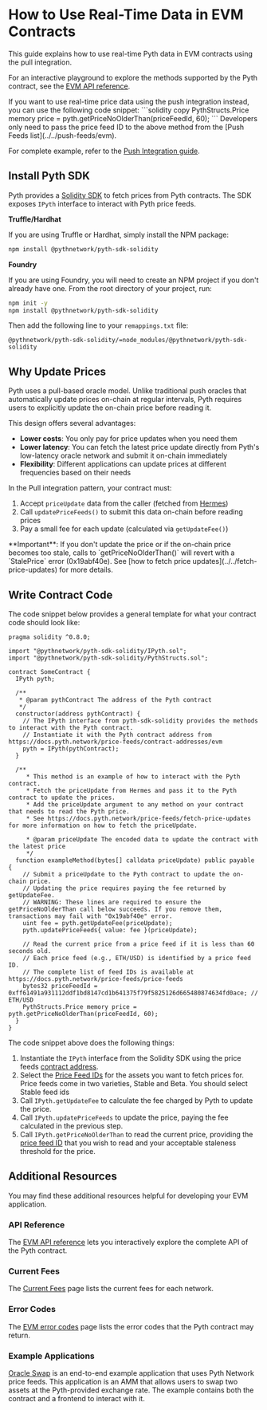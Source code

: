 
# How to Use Real-Time Data in EVM Contracts

This guide explains how to use real-time Pyth data in EVM contracts using the pull integration.

For an interactive playground to explore the methods supported by the Pyth contract, see the [EVM API reference](../../api-reference).

<Callout type="info" emoji="ℹ️">
  If you want to use real-time price data using the push integration instead, you can use the following code snippet:
  ```solidity copy
  PythStructs.Price memory price = pyth.getPriceNoOlderThan(priceFeedId, 60);
  ```
Developers only need to pass the price feed ID to the above method from the [Push Feeds list](../../push-feeds/evm).

For complete example, refer to the [Push Integration guide](../push-integration).

</Callout>

## Install Pyth SDK

Pyth provides a [Solidity SDK](https://github.com/pyth-network/pyth-crosschain/tree/main/target_chains/ethereum/sdk/solidity) to fetch prices from Pyth contracts.
The SDK exposes `IPyth` interface to interact with Pyth price feeds.

**Truffle/Hardhat**

If you are using Truffle or Hardhat, simply install the NPM package:

```bash copy
npm install @pythnetwork/pyth-sdk-solidity
```

**Foundry**

If you are using Foundry, you will need to create an NPM project if you don't already have one.
From the root directory of your project, run:

```bash copy
npm init -y
npm install @pythnetwork/pyth-sdk-solidity
```

Then add the following line to your `remappings.txt` file:

```text copy
@pythnetwork/pyth-sdk-solidity/=node_modules/@pythnetwork/pyth-sdk-solidity
```

## Why Update Prices

Pyth uses a pull-based oracle model. Unlike traditional push oracles that automatically update prices on-chain at regular intervals, Pyth requires users to explicitly update the on-chain price before reading it.

This design offers several advantages:

- **Lower costs**: You only pay for price updates when you need them
- **Lower latency**: You can fetch the latest price update directly from Pyth's low-latency oracle network and submit it on-chain immediately
- **Flexibility**: Different applications can update prices at different frequencies based on their needs

In the Pull integration pattern, your contract must:

1. Accept `priceUpdate` data from the caller (fetched from [Hermes](../../how-pyth-works/hermes))
2. Call `updatePriceFeeds()` to submit this data on-chain before reading prices
3. Pay a small fee for each update (calculated via `getUpdateFee()`)

<Callout type="warning" emoji="⚠️">
  **Important**: If you don't update the price or if the on-chain price becomes
  too stale, calls to `getPriceNoOlderThan()` will revert with a `StalePrice`
  error (0x19abf40e). See [how to fetch price
  updates](../../fetch-price-updates) for more details.
</Callout>

## Write Contract Code

The code snippet below provides a general template for what your contract code should look like:

```solidity {30-31} copy
pragma solidity ^0.8.0;

import "@pythnetwork/pyth-sdk-solidity/IPyth.sol";
import "@pythnetwork/pyth-sdk-solidity/PythStructs.sol";

contract SomeContract {
  IPyth pyth;

  /**
   * @param pythContract The address of the Pyth contract
   */
  constructor(address pythContract) {
    // The IPyth interface from pyth-sdk-solidity provides the methods to interact with the Pyth contract.
    // Instantiate it with the Pyth contract address from https://docs.pyth.network/price-feeds/contract-addresses/evm
    pyth = IPyth(pythContract);
  }

  /**
     * This method is an example of how to interact with the Pyth contract.
     * Fetch the priceUpdate from Hermes and pass it to the Pyth contract to update the prices.
     * Add the priceUpdate argument to any method on your contract that needs to read the Pyth price.
     * See https://docs.pyth.network/price-feeds/fetch-price-updates for more information on how to fetch the priceUpdate.

     * @param priceUpdate The encoded data to update the contract with the latest price
     */
  function exampleMethod(bytes[] calldata priceUpdate) public payable {
    // Submit a priceUpdate to the Pyth contract to update the on-chain price.
    // Updating the price requires paying the fee returned by getUpdateFee.
    // WARNING: These lines are required to ensure the getPriceNoOlderThan call below succeeds. If you remove them, transactions may fail with "0x19abf40e" error.
    uint fee = pyth.getUpdateFee(priceUpdate);
    pyth.updatePriceFeeds{ value: fee }(priceUpdate);

    // Read the current price from a price feed if it is less than 60 seconds old.
    // Each price feed (e.g., ETH/USD) is identified by a price feed ID.
    // The complete list of feed IDs is available at https://docs.pyth.network/price-feeds/price-feeds
    bytes32 priceFeedId = 0xff61491a931112ddf1bd8147cd1b641375f79f5825126d665480874634fd0ace; // ETH/USD
    PythStructs.Price memory price = pyth.getPriceNoOlderThan(priceFeedId, 60);
  }
}

```

The code snippet above does the following things:

1. Instantiate the `IPyth` interface from the Solidity SDK using the price feeds [contract address](../../contract-addresses/evm).
2. Select the [Price Feed IDs](../../price-feeds) for the assets you want to fetch prices for. Price feeds come in two varieties, Stable and Beta. You should select Stable feed ids
3. Call `IPyth.getUpdateFee` to calculate the fee charged by Pyth to update the price.
4. Call `IPyth.updatePriceFeeds` to update the price, paying the fee calculated in the previous step.
5. Call `IPyth.getPriceNoOlderThan` to read the current price, providing the [price feed ID](../../price-feeds) that you wish to read and your acceptable staleness threshold for
   the price.

## Additional Resources

You may find these additional resources helpful for developing your EVM application.

### API Reference

The [EVM API reference](../../api-reference) lets you interactively explore the complete API of the Pyth contract.

### Current Fees

The [Current Fees](../../current-fees) page lists the current fees for each network.

### Error Codes

The [EVM error codes](../../error-codes/evm) page lists the error codes that the Pyth contract may return.

### Example Applications

[Oracle Swap](https://github.com/pyth-network/pyth-examples/tree/main/price_feeds/evm/oracle_swap) is an end-to-end example application that uses Pyth Network price feeds.
This application is an AMM that allows users to swap two assets at the Pyth-provided exchange rate. The example contains both the contract and a frontend to interact with it.
